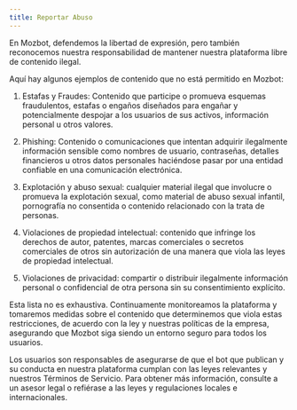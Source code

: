 ```yaml
---
title: Reportar Abuso
---
```


En Mozbot, defendemos la libertad de expresión, pero también reconocemos nuestra responsabilidad de mantener nuestra plataforma libre de contenido ilegal.

Aquí hay algunos ejemplos de contenido que no está permitido en Mozbot:

1. Estafas y Fraudes: Contenido que participe o promueva esquemas fraudulentos, estafas o engaños diseñados para engañar y potencialmente despojar a los usuarios de sus activos, información personal u otros valores.

2. Phishing: Contenido o comunicaciones que intentan adquirir ilegalmente información sensible como nombres de usuario, contraseñas, detalles financieros u otros datos personales haciéndose pasar por una entidad confiable en una comunicación electrónica.

3. Explotación y abuso sexual: cualquier material ilegal que involucre o promueva la explotación sexual, como material de abuso sexual infantil, pornografía no consentida o contenido relacionado con la trata de personas.

4. Violaciones de propiedad intelectual: contenido que infringe los derechos de autor, patentes, marcas comerciales o secretos comerciales de otros sin autorización de una manera que viola las leyes de propiedad intelectual.

5. Violaciones de privacidad: compartir o distribuir ilegalmente información personal o confidencial de otra persona sin su consentimiento explícito.

Esta lista no es exhaustiva. Continuamente monitoreamos la plataforma y tomaremos medidas sobre el contenido que determinemos que viola estas restricciones, de acuerdo con la ley y nuestras políticas de la empresa, asegurando que Mozbot siga siendo un entorno seguro para todos los usuarios.

Los usuarios son responsables de asegurarse de que el bot que publican y su conducta en nuestra plataforma cumplan con las leyes relevantes y nuestros Términos de Servicio. Para obtener más información, consulte a un asesor legal o refiérase a las leyes y regulaciones locales e internacionales.
